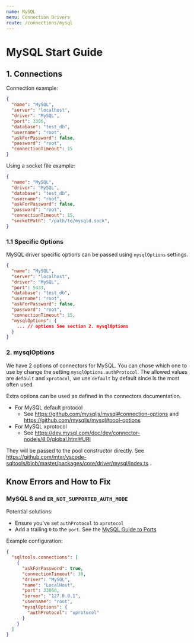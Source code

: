 ```yaml
---
name: MySQL
menu: Connection Drivers
route: /connections/mysql
---
```


# MySQL Start Guide

## 1. Connections

Connection example:
```json
{
  "name": "MySQL",
  "server": "localhost",
  "driver": "MySQL",
  "port": 3306,
  "database": "test_db",
  "username": "root",
  "askForPassword": false,
  "password": "root",
  "connectionTimeout": 15
}
```

Using a socket file example:
```json
{
  "name": "MySQL",
  "driver": "MySQL",
  "database": "test_db",
  "username": "root",
  "askForPassword": false,
  "password": "root",
  "connectionTimeout": 15,
  "socketPath": "/path/to/mysqld.sock",
}
```


### 1.1 Specific Options

MySQL driver specific options can be passed using `mysqlOptions` settings.

```json
{
  "name": "MySQL",
  "server": "localhost",
  "driver": "MySQL",
  "port": 5433,
  "database": "test_db",
  "username": "root",
  "askForPassword": false,
  "password": "root",
  "connectionTimeout": 15,
  "mysqlOptions": {
    ... // options See section 2. mysqlOptions
  }
}
```


### 2. mysqlOptions

We have 2 options of connectors for MySQL. You can chose which one to use by change the setting `mysqlOptions.authProtocol`. The allowed values are `default` and `xprotocol`, we use `default` by default since is the most often used.

Extra options can be used as defined in the connectors documentation.

* For MySQL default protocol
  * See https://github.com/mysqljs/mysql#connection-options and https://github.com/mysqljs/mysql#pool-options
* For MySQL xprotocol
  * See https://dev.mysql.com/doc/dev/connector-nodejs/8.0/global.html#URI

They will be passed to the pool constructor directly. See https://github.com/mtxr/vscode-sqltools/blob/master/packages/core/driver/mysql/index.ts .

## Know Errors and How to Fix

### MySQL 8 and `ER_NOT_SUPPORTED_AUTH_MODE`

Potential solutions:

* Ensure you've set `authProtocol` to `xprotocol`
* Add a trailing `0` to the `port`. See the [MySQL Guide to Ports](https://mysqlserverteam.com/mysql-guide-to-ports/)

Example configuration:

```json
{
  "sqltools.connections": [
    {
      "askForPassword": true,
      "connectionTimeout": 30,
      "driver": "MySQL",
      "name": "LocalHost",
      "port": 33060,
      "server": "127.0.0.1",
      "username": "root",
      "mysqlOptions": {
        "authProtocol": "xprotocol"
      }
    }
  ]
}
```
